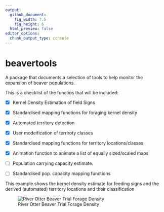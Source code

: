 ```yaml
---
output: 
  github_document:
    fig_width: 7.5
    fig_height: 6
  html_preview: false
editor_options: 
  chunk_output_type: console
---
```


# beavertools


A package that documents a selection of tools to help monitor the expansion of beaver populations.

This is a checklist of the functios that will be included:

- [x] Kernel Density Estimation of field Signs

- [x] Standardised mapping functions for foraging kernel density 

- [x] Automated territory detection

- [x] User modeification of terriroty classes

- [x] Standardised mapping functions for territory locations/classes 

- [x] Animation function to animate a list of equally sized/scaled maps

- [ ] Population carrying capacity estimate.

- [ ] Standardised pop. capacity mapping functions


This example shows the kernel density estimate for feeding signs and the derived (automated) territory locations and their classification

![River Otter Beaver Trial Forage Density](man/figures/Otter_comb_test1.gif)
